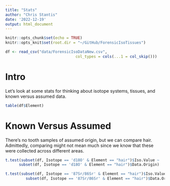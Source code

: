 ```yaml
---
title: "Stats"
author: "Chris Stantis"
date: '2022-12-19'
output: html_document
---
```


```r
knitr::opts_chunk$set(echo = TRUE)
knitr::opts_knit$set(root.dir = "~/GitHub/ForensicIsoTissues")
```

```r
df <- read_csv("data/ForensicIsoDataNew.csv", 
                               col_types = cols(...1 = col_skip()))
```
# Intro
Let's look at some stats for thinking about isotope systems, tissues, and known versus assumed data. 

```r
table(df$Element)
```

# Known Versus Assumed

There's no tooth samples of assumed origin, but we can compare hair. Admittedly, comparing might not mean much since we know that these were collected across different areas. 

```r
t.test(subset(df, Isotope == 'd18O' & Element == "hair")$Iso.Value ~
      subset(df, Isotope == 'd18O' & Element == "hair")$Data.Origin)
```
```r
t.test(subset(df, Isotope == '87Sr/86Sr' & Element == "hair")$Iso.Value ~
         subset(df, Isotope == '87Sr/86Sr' & Element == "hair")$Data.Origin)
```

